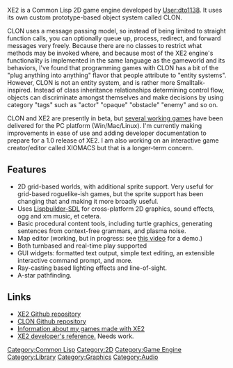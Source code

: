 XE2 is a Common Lisp 2D game engine developed by [[User:dto1138]]. It
uses its own custom prototype-based object system called CLON.

CLON uses a message passing model, so instead of being limited to
straight function calls, you can optionally queue up, process,
redirect, and forward messages very freely. Because there are no
classes to restrict what methods may be invoked where, and because
most of the XE2 engine's functionality is implemented in the same
language as the gameworld and its behaviors, I've found that
programming games with CLON has a bit of the "plug anything into
anything" flavor that people attribute to "entity systems". However,
CLON is not an entity system, and is rather more Smalltalk-inspired.
Instead of class inheritance relationships determining control flow,
objects can discriminate amongst themselves and make decisions by
using category "tags" such as "actor" "opaque" "obstacle" "enemy" and
so on.

CLON and XE2 are presently in beta, but
[http://dto.github.com/notebook/games.html several working games] have
been delivered for the PC platform (Win/Mac/Linux). I'm currently
making improvements in ease of use and adding developer documentation
to prepare for a 1.0 release of XE2. I am also working on an
interactive game creator/editor called XIOMACS but that is a
longer-term concern.

== Features ==

* 2D grid-based worlds, with additional sprite support. Very useful for grid-based roguelike-ish games, but the sprite support has been changing that and making it more broadly useful.
* Uses [[Lispbuilder-SDL]] for cross-platform 2D graphics, sound effects, ogg and xm music, et cetera.
* Basic procedural content tools, including turtle graphics, generating sentences from context-free grammars, and plasma noise.
* Map editor (working, but in progress: see [http://www.youtube.com/watch?v===E5KmZxQxiJ0 this video] for a demo.)
* Both turnbased and real-time play supported
* GUI widgets: formatted text output, simple text editing, an extensible interactive command prompt, and more.
* Ray-casting based lighting effects and line-of-sight.
* A-star pathfinding.

== Links ==

* [http://github.com/dto/xe2 XE2 Github repository]
* [http://github.com/dto/clon CLON Github repository]
* [http://dto.github.com/notebook/games.html Information about my games made with XE2]
* [http://dto.github.com/notebook/xe2-reference.html XE2 developer's reference.] Needs work.

[[Category:Common Lisp]]
[[Category:2D]]
[[Category:Game Engine]]
[[Category:Library]]
[[Category:Graphics]]
[[Category:Audio]]